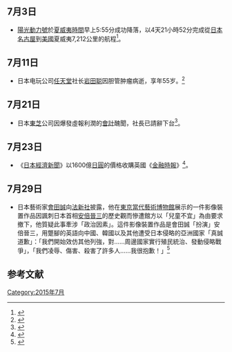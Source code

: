 <noinclude>{{monthInJapan|2015|7}}</noinclude>

== 7月3日 ==
* [[陽光動力號|陽光動力號]]於[[夏威夷－阿留申時區|夏威夷時間]]早上5:55分成功降落{{link-en|Kalaeloa機場|Kalaeloa Airport}}，以4天21小時52分完成從[[日本|日本]][[名古屋|名古屋]]到[[美國|美國]]夏威夷7,212公里的航程<ref>{{cite web | title = Solar Impulse RTW - 8th Leg from Nagoya to Hawai | publisher = [[陽光動力號|陽光動力號]] | url = http://www.solarimpulse.com/leg-8-from-Nagoya-to-Hawaii | date = 2015-07-03 | accessdate = 2015-07-03 | language = en | archive-date = 2016-02-04 | archive-url = https://archive.today/20160204131924/http://www.solarimpulse.com/leg-8-from-Nagoya-to-Hawaii | dead-url = no }}</ref>。

== 7月11日 ==
*日本电玩公司[[任天堂|任天堂]]社长[[岩田聪|岩田聪]]因胆管肿瘤病逝，享年55岁。<ref>{{Cite news |url=http://tech.ifeng.com/a/20150713/41240032_0.shtml |title=任天堂总裁岩田聪因病逝世：终年55岁 |work=[[凤凰网|凤凰网]] |date=2015-07-13 |accessdate=2015-08-02 |archive-date=2015-07-13 |archive-url=https://web.archive.org/web/20150713081458/http://tech.ifeng.com/a/20150713/41240032_0.shtml |dead-url=no }}</ref>

== 7月21日 ==
*日本[[東芝|東芝]]公司因爆發虛報利潤的[[會計|會計]]醜聞，社長已請辭下台<ref>{{cite news|title=東芝涉虛報94億利潤醜聞 社長田中久雄辭職|url=http://hk.apple.nextmedia.com/realtime/international/20150721/53998748|accessdate=2015-07-22|agency=[[香港蘋果日報|香港蘋果日報]]|date=2015-07-21|archive-date=2015-07-23|archive-url=https://web.archive.org/web/20150723022934/http://hk.apple.nextmedia.com/realtime/international/20150721/53998748|dead-url=no}}</ref>。

== 7月23日 ==
*《[[日本經濟新聞|日本經濟新聞]]》以1600億[[日圓|日圓]]的價格收購英國《[[金融時報|金融時報]]》<ref>{{cite news|author1=林介平|title=《日經新聞》以1600億日圓買下《金融時報》|url=http://newtalk.tw/news/view/2015-07-23/62597|accessdate=2015-07-23|agency=[[新頭殼|新頭殼]]|date=2015-07-23|archive-date=2015-07-23|archive-url=https://web.archive.org/web/20150723230946/http://newtalk.tw/news/view/2015-07-23/62597|dead-url=no}}</ref>。

== 7月29日 ==
*日本藝術家[[會田誠|會田誠]]向[[法新社|法新社]]披露，他在[[東京當代藝術博物館|東京當代藝術博物館]]展示的一件影像裝置作品因諷刺日本首相[[安倍晉三|安倍晉三]]的歷史觀而慘遭館方以「兒童不宜」為由要求撤下，他質疑此事牽涉「政治因素」。這件影像裝置作品是會田誠「扮演」安倍晉三，用蹩腳的英語向中國、韓國以及其他遭受日本侵略的亞洲國家「真誠道歉」：「我們開始效仿其他列強，對……周邊國家實行殖民統治、發動侵略戰爭」，「我們凌辱、傷害、殺害了許多人……我很抱歉！」<ref>{{Cite news|url=http://news.xinhuanet.com/world/2015-07/30/c_128072633.htm|title=因讽刺安倍 日本艺术家作品惨遭“下架”|publisher=新华网|date=2015-07-30|accessdate=2015-08-02|archive-date=2015-08-03|archive-url=https://web.archive.org/web/20150803105555/http://news.xinhuanet.com/world/2015-07/30/c_128072633.htm|dead-url=no}}</ref>

==参考文献==
{{reflist}}

[[Category:2015年7月|Category:2015年7月]]